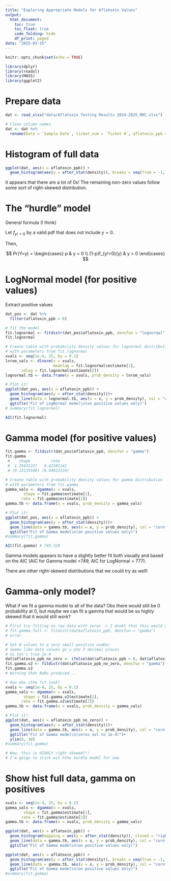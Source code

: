 ---
title: "Exploring Appropriate Models for Aflatoxin Values"
output: 
  html_document:
    toc: true
    toc_float: true
    code_folding: hide
    df_print: paged
date: "2025-03-25"
---

```{r setup, include=FALSE}
knitr::opts_chunk$set(echo = TRUE)
```

```{r}
library(dplyr)
library(readxl)
library(MASS)
library(ggplot2)
```

# Prepare data

```{r}
dat <- read_xlsx("data/Aflatoxin Testing Results 2024-2025_MHC.xlsx")

# Clean column names
dat <- dat %>% 
  rename(Date = `Sample Date`, ticket_num = `Ticket #`, aflatoxin_ppb = `Aflatoxins, ppb`)
```

# Histogram of full data


```{r}
ggplot(dat, aes(x = aflatoxin_ppb)) +
  geom_histogram(aes(y = after_stat(density)), breaks = seq(from = -1, to = 25, by = 1), closed ="right")
```

It appears that there are a lot of 0s! The remaining non-zero values follow some sort of right-skewed distribution.

# The "hurdle" model

General formula (I think)

Let $f_{y!=0}$ by a valid pdf that does not include $y=0$. 

Then,

$$
Pr(Y=y) =
\begin{cases}
p & y = 0 \\
(1-p)f_{y!=0}(y) & y > 0
\end{cases}
$$


# LogNormal model (for positive values)

Extract positive values

```{r}
dat_pos <- dat %>% 
  filter(aflatoxin_ppb > 0)
```


```{r}
# fit the model
fit.lognormal <- fitdistr(dat_pos$aflatoxin_ppb, densfun = "lognormal")
fit.lognormal

# Create table with probability density values for lognormal distribution 
# with parameters from fit.lognormal
xvals <- seq(1e-4, 25, by = 0.1)
lnrom_vals <- dlnorm(x = xvals, 
                     meanlog = fit.lognormal$estimate[1],
       sdlog = fit.lognormal$estimate[2])
lognormal.tb <- data.frame(x = xvals, prob_density = lnrom_vals)

# Plot it!
ggplot(dat_pos, aes(x = aflatoxin_ppb)) +
  geom_histogram(aes(y = after_stat(density)))+
  geom_line(data = lognormal.tb, aes(x = x, y = prob_density), col = "cornflowerblue", linewidth = 1.5)+
  ggtitle("Fit of LogNormal model\n(on positive values only)")
# summary(fit.lognormal)

AIC(fit.lognormal)

```

# Gamma model (for positive values)

```{r}
fit.gamma <- fitdistr(dat_pos$aflatoxin_ppb, densfun = "gamma")
fit.gamma
 #    shape         rate   
 #  1.35631237   0.42181142 
 # (0.13135500) (0.04922118)

# Create table with probability density values for gamma distribution 
# with parameters from fit.gamma
gamma_vals <- dgamma(x = xvals, 
        shape = fit.gamma$estimate[1],
       rate = fit.gamma$estimate[2])
gamma.tb <- data.frame(x = xvals, prob_density = gamma_vals)

# Plot it!
ggplot(dat_pos, aes(x = aflatoxin_ppb)) +
  geom_histogram(aes(y = after_stat(density)))+
  geom_line(data = gamma.tb, aes(x = x, y = prob_density), col = "cornflowerblue", linewidth = 1.5)+
  ggtitle("Fit of Gamma model\n(on positive values only)")
#summary(fit.gamma)

AIC(fit.gamma) # 749.329
```


Gamma models appears to have a slightly better fit both visually and based on the AIC (AIC for Gamma model =749, AIC for LogNormal = 777).

There are other right-skewed distributions that we could try as well!

# Gamma-only model?

What if we fit a gamma model to all of the data? Obs there would still be 0 probability at 0, but maybe we can fit a gamma that would be so highly skewed that it would still work?

```{r}
# First try fitting on raw data with zeros -> I doubt that this would work, but let's try it
# fit.gamma.full <- fitdistr(dat$aflatoxin_ppb, densfun = "gamma")
# error

# Set 0 values to a very small positive number
# Seems like data values go u pto 3 decimal places 
# So let's true 1e-4
dat$aflatoxin_ppb_no_zero <- ifelse(dat$aflatoxin_ppb > 0, dat$aflatoxin_ppb, 1e-4)
fit.gamma.v2 <- fitdistr(dat$aflatoxin_ppb_no_zero, densfun = "gamma")
fit.gamma.v2
# Warning that NaNs produced...

# How doe sthe fit look?
xvals <- seq(1e-4, 25, by = 0.1)
gamma_vals <- dgamma(x = xvals, 
        shape = fit.gamma.v2$estimate[1],
       rate = fit.gamma.v2$estimate[2])
gamma.tb <- data.frame(x = xvals, prob_density = gamma_vals)

# Plot it!
ggplot(dat, aes(x = aflatoxin_ppb_no_zero)) +
  geom_histogram(aes(y = after_stat(density)))+
  geom_line(data = gamma.tb, aes(x = x, y = prob_density), col = "cornflowerblue", linewidth = 1.5)+
  ggtitle("Fit of Gamma model\n(zeros set to 1e-4)")+
  ylim(0, 30)
#summary(fit.gamma)

# Wow, this is HIGHLY right-skewed!!!
# I'm goign to stick wit hthe hurdle model for now
```

# Show hist full data, gamma on positives

```{r}
xvals <- seq(1e-4, 25, by = 0.1)
gamma_vals <- dgamma(x = xvals, 
        shape = fit.gamma$estimate[1],
       rate = fit.gamma$estimate[2])
gamma.tb <- data.frame(x = xvals, prob_density = gamma_vals)

ggplot(dat, aes(x = aflatoxin_ppb)) +
  geom_histogram(mapping = aes(y = after_stat(density)), closed = "right")+
  geom_line(data = gamma.tb, aes(x = x, y = prob_density), col = "cornflowerblue", linewidth = 1.5)+
  ggtitle("Fit of Gamma model\n(on positive values only)")

ggplot(dat, aes(x = aflatoxin_ppb)) +
  geom_histogram(aes(y = after_stat(density)), breaks = seq(from = -1, to = 25, by = 1), closed ="right")+
  geom_line(data = gamma.tb, aes(x = x, y = prob_density), col = "cornflowerblue", linewidth = 1.5)+
  ggtitle("Fit of Gamma model\n(on positive values only)")
#summary(fit.gamma)
```

